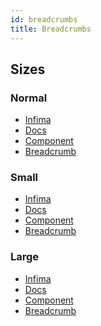 ```yaml
---
id: breadcrumbs
title: Breadcrumbs
---
```



## Sizes

### Normal

<Playground>
  <nav aria-label="breadcrumbs">
    <ul class="breadcrumbs">
      <li class="breadcrumb__item">
        <a class="breadcrumb__link" href="#url">
          Infima
        </a>
      </li>
      <li class="breadcrumb__item">
        <a class="breadcrumb__link" href="#url">
          Docs
        </a>
      </li>
      <li class="breadcrumb__item">
        <a class="breadcrumb__link" href="#url">
          Component
        </a>
      </li>
      <li class="breadcrumb__item breadcrumb__item--active">
        <a class="breadcrumb__link" href="#url">
          Breadcrumb
        </a>
      </li>
    </ul>
  </nav>
</Playground>

### Small

<Playground>
  <nav aria-label="breadcrumbs">
    <ul class="breadcrumbs breadcrumbs--sm">
      <li class="breadcrumb__item">
        <a class="breadcrumb__link" href="#url">
          Infima
        </a>
      </li>
      <li class="breadcrumb__item">
        <a class="breadcrumb__link" href="#url">
          Docs
        </a>
      </li>
      <li class="breadcrumb__item">
        <a class="breadcrumb__link" href="#url">
          Component
        </a>
      </li>
      <li class="breadcrumb__item breadcrumb__item--active">
        <a class="breadcrumb__link" href="#url">
          Breadcrumb
        </a>
      </li>
    </ul>
  </nav>
</Playground>

### Large

<Playground>
  <nav aria-label="breadcrumbs">
    <ul class="breadcrumbs breadcrumbs--lg">
      <li class="breadcrumb__item">
        <a class="breadcrumb__link" href="#url">
          Infima
        </a>
      </li>
      <li class="breadcrumb__item">
        <a class="breadcrumb__link" href="#url">
          Docs
        </a>
      </li>
      <li class="breadcrumb__item">
        <a class="breadcrumb__link" href="#url">
          Component
        </a>
      </li>
      <li class="breadcrumb__item breadcrumb__item--active">
        <a class="breadcrumb__link" href="#url">
          Breadcrumb
        </a>
      </li>
    </ul>
  </nav>
</Playground>
